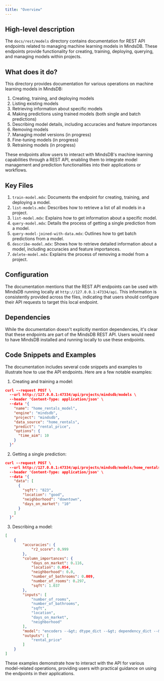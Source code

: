 ```yaml
---
title: "Overview"
---
```


## High-level description

The `docs/rest/models` directory contains documentation for REST API endpoints related to managing machine learning models in MindsDB. These endpoints provide functionality for creating, training, deploying, querying, and managing models within projects.

## What does it do?

This directory provides documentation for various operations on machine learning models in MindsDB:

1. Creating, training, and deploying models
2. Listing existing models
3. Retrieving information about specific models
4. Making predictions using trained models (both single and batch predictions)
5. Describing model details, including accuracies and feature importances
6. Removing models
7. Managing model versions (in progress)
8. Fine-tuning models (in progress)
9. Retraining models (in progress)

These endpoints allow users to interact with MindsDB's machine learning capabilities through a REST API, enabling them to integrate model management and prediction functionalities into their applications or workflows.

## Key Files

1. `train-model.mdx`: Documents the endpoint for creating, training, and deploying a model.
2. `list-models.mdx`: Describes how to retrieve a list of all models in a project.
3. `list-model.mdx`: Explains how to get information about a specific model.
4. `query-model.mdx`: Details the process of getting a single prediction from a model.
5. `query-model-joined-with-data.mdx`: Outlines how to get batch predictions from a model.
6. `describe-model.mdx`: Shows how to retrieve detailed information about a model, including accuracies and feature importances.
7. `delete-model.mdx`: Explains the process of removing a model from a project.

## Configuration

The documentation mentions that the REST API endpoints can be used with MindsDB running locally at `http://127.0.0.1:47334/api`. This information is consistently provided across the files, indicating that users should configure their API requests to target this local endpoint.

## Dependencies

While the documentation doesn't explicitly mention dependencies, it's clear that these endpoints are part of the MindsDB REST API. Users would need to have MindsDB installed and running locally to use these endpoints.

## Code Snippets and Examples

The documentation includes several code snippets and examples to illustrate how to use the API endpoints. Here are a few notable examples:

1. Creating and training a model:

```json
curl --request POST \
  --url http://127.0.0.1:47334/api/projects/mindsdb/models \
  --header 'Content-Type: application/json' \
  --data '{
    "name": "home_rentals_model",
    "engine": "mindsdb",
    "project": "mindsdb",
    "data_source": "home_rentals",
    "predict": "rental_price",
    "options": {
      "time_aim": 10
    }
  }'
```

2. Getting a single prediction:

```json
curl --request POST \
  --url http://127.0.0.1:47334/api/projects/mindsdb/models/home_rentals_model/predict \
  --header 'Content-Type: application/json' \
  --data '{
    "data": [
      {
        "sqft": "823",
        "location": "good",
        "neighborhood": "downtown",
        "days_on_market": "10"
      }
    ]
  }'
```

3. Describing a model:

```json
[
    {
        "accuracies": {
            "r2_score": 0.999
        },
        "column_importances": {
            "days_on_market": 0.116,
            "location": 0.054,
            "neighborhood": 0.0,
            "number_of_bathrooms": 0.009,
            "number_of_rooms": 0.297,
            "sqft": 1.037
        },
        "inputs": [
            "number_of_rooms",
            "number_of_bathrooms",
            "sqft",
            "location",
            "days_on_market",
            "neighborhood"
        ],
        "model": "encoders --&gt; dtype_dict --&gt; dependency_dict --&gt; model --&gt; problem_definition --&gt; identifiers --&gt; imputers --&gt; accuracy_functions",
        "outputs": [
            "rental_price"
        ]
    }
]
```

These examples demonstrate how to interact with the API for various model-related operations, providing users with practical guidance on using the endpoints in their applications.